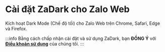 
# Cài đặt ZaDark cho Zalo Web

Kích hoạt Dark Mode (Chế độ tối) cho Zalo Web trên Chrome, Safari, Edge và Firefox.

:::info
Bằng cách chấp nhận cài đặt và sử dụng ZaDark, bạn **ĐỒNG Ý** với [**Điều khoản sử dụng**](/terms-of-use) của chúng tôi.
:::

<CardsInstallWeb />

<AdsByGoogle>
  <p>
    <ins
      className="adsbygoogle"
      style={{ display: 'block', textAlign: 'center' }}
      data-ad-layout="in-article"
      data-ad-format="fluid"
      data-ad-client="ca-pub-5192881442581767"
      data-ad-slot="6596816445"
    ></ins>
  </p>
</AdsByGoogle>
